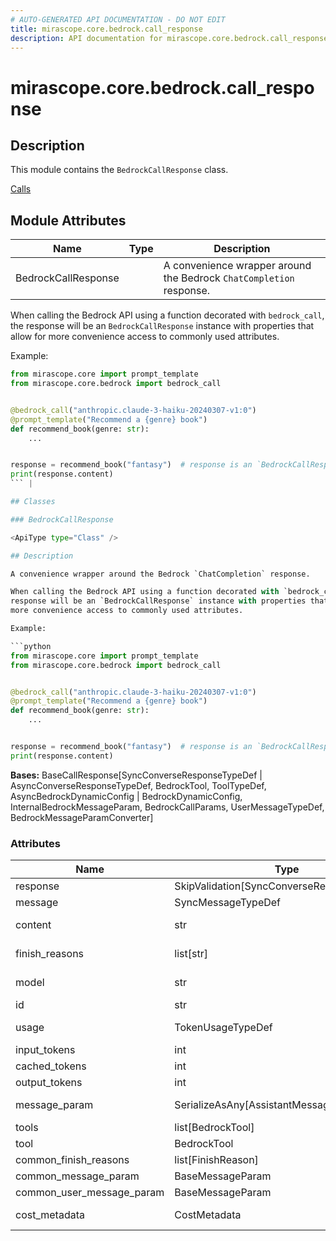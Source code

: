 ```yaml
---
# AUTO-GENERATED API DOCUMENTATION - DO NOT EDIT
title: mirascope.core.bedrock.call_response
description: API documentation for mirascope.core.bedrock.call_response
---
```


# mirascope.core.bedrock.call_response

<ApiType type="Module" />

## Description

This module contains the `BedrockCallResponse` class.

<Info title="Usage">

[Calls](/docs/mirascope/learn/calls#handling-responses)

</Info>

## Module Attributes

| Name | Type | Description |
| ---- | ---- | ----------- |
| BedrockCallResponse |  | A convenience wrapper around the Bedrock `ChatCompletion` response.

When calling the Bedrock API using a function decorated with `bedrock_call`, the
response will be an `BedrockCallResponse` instance with properties that allow for
more convenience access to commonly used attributes.

Example:

```python
from mirascope.core import prompt_template
from mirascope.core.bedrock import bedrock_call


@bedrock_call("anthropic.claude-3-haiku-20240307-v1:0")
@prompt_template("Recommend a {genre} book")
def recommend_book(genre: str):
    ...


response = recommend_book("fantasy")  # response is an `BedrockCallResponse` instance
print(response.content)
``` |

## Classes

### BedrockCallResponse

<ApiType type="Class" />

## Description

A convenience wrapper around the Bedrock `ChatCompletion` response.

When calling the Bedrock API using a function decorated with `bedrock_call`, the
response will be an `BedrockCallResponse` instance with properties that allow for
more convenience access to commonly used attributes.

Example:

```python
from mirascope.core import prompt_template
from mirascope.core.bedrock import bedrock_call


@bedrock_call("anthropic.claude-3-haiku-20240307-v1:0")
@prompt_template("Recommend a {genre} book")
def recommend_book(genre: str):
    ...


response = recommend_book("fantasy")  # response is an `BedrockCallResponse` instance
print(response.content)
```

**Bases:** BaseCallResponse[SyncConverseResponseTypeDef | AsyncConverseResponseTypeDef, BedrockTool, ToolTypeDef, AsyncBedrockDynamicConfig | BedrockDynamicConfig, InternalBedrockMessageParam, BedrockCallParams, UserMessageTypeDef, BedrockMessageParamConverter]

### Attributes

| Name | Type | Description |
| ---- | ---- | ----------- |
| response | SkipValidation[SyncConverseResponseTypeDef | AsyncConverseResponseTypeDef] |  |
| message | SyncMessageTypeDef | AsyncMessageTypeDef | None | Returns the message of the response. |
| content | str | Returns the content of the chat completion for the 0th choice. |
| finish_reasons | list[str] | Returns the finish reasons of the response. |
| model | str | Returns the name of the response model. |
| id | str | Returns the id of the response. |
| usage | TokenUsageTypeDef | Returns the usage of the chat completion. |
| input_tokens | int | None | Returns the number of input tokens. |
| cached_tokens | int | None | Returns the number of cached tokens. |
| output_tokens | int | None | Returns the number of output tokens. |
| message_param | SerializeAsAny[AssistantMessageTypeDef] | Returns the assistants's response as a message parameter. |
| tools | list[BedrockTool] | None | Returns any available tool calls as their `BedrockTool` definition. |
| tool | BedrockTool | None | Returns the 0th tool for the 0th choice message. |
| common_finish_reasons | list[FinishReason] | None |  |
| common_message_param | BaseMessageParam |  |
| common_user_message_param | BaseMessageParam | None |  |
| cost_metadata | CostMetadata | Get metadata required for cost calculation. |




